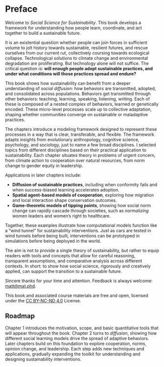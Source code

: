 # Preface {.unnumbered}

Welcome to *Social Science for Sustainability*. This book develops a framework for understanding how people learn, coordinate, and act together to build a sustainable future. 

It is an existential question whether people can join forces in sufficient
volume to jolt history towards sustainable, resilient futures, and rescue
ourselves from our current rut, collectively coursing towards ecological
collapse.  Technological solutions to climate change and environmental degradation are proliferating. But technology alone will not suffice. The critical question is: **will enough people adopt sustainable practices, and under what conditions will those practices spread and endure?**

This book shows how sustainability can benefit from a deeper understanding of
*social diffusion*: how behaviors are transmitted, adopted, and consolidated
across populations. Behaviors get transmitted through other behaviors: teaching,
learning, speaking, listening, writing. Each of these is composed of a nested
complex of behaviors, learned or genetically encoded. These micro-level processes scale up to collective adaptation, shaping whether communities converge on sustainable or maladaptive practices.

The chapters introduce a modeling framework designed to represent these
processes in a way that is clear, transferable, and flexible. The framework
adapts insights from evolutionary anthropology, cognitive science, psychology,
and sociology, just to name a few broad disciplines. I selected topics from
different disciplines based on their practical application 
to sustainability. Each chapter situates theory in problems of urgent concern, from climate action to cooperation over natural resources, from norm change to gender equity in leadership.

Applications in later chapters include:

- **Diffusion of sustainable practices**, including when conformity fails and when success-biased learning accelerates adoption.  
- **Spatial agent-based models of cooperation**, exploring how migration and local interaction shape conservation outcomes.  
- **Game-theoretic models of tipping points**, showing how social norm change
  can rapidly cascade through societies, such as *normalizing* women leaders and
  women's right to healthcare.

Together, these examples illustrate how computational models function like a “wind tunnel” for sustainability interventions. Just as cars are tested in wind tunnels before being built, interventions can be prototyped in simulations before being deployed in the world.  

The aim is not to provide a single theory of sustainability, but rather to equip readers with tools and concepts that allow for careful reasoning, transparent assumptions, and comparative analysis across different contexts. In short: to show how social science, rigorously and creatively applied, can support the transition to a sustainable future.  

Sincere thanks for your time and attention. Feedback is always welcome:
[matt@mat.phd](mailto:matt@mat.phd).

This book and associated course materials are free and open, licensed under the [CC BY-NC-ND 4.0](https://creativecommons.org/licenses/by-nc-nd/4.0/) License. 


## Roadmap

Chapter 1 introduces the motivation, scope, and basic quantitative tools that will appear throughout the book. Chapter 2 turns to *diffusion*, showing how different social learning models drive the spread of adaptive behaviors. Later chapters build on this foundation to explore cooperation, norms, opinion change, and leadership. Each step adds new techniques and applications, gradually expanding the toolkit for understanding and designing sustainability interventions.

